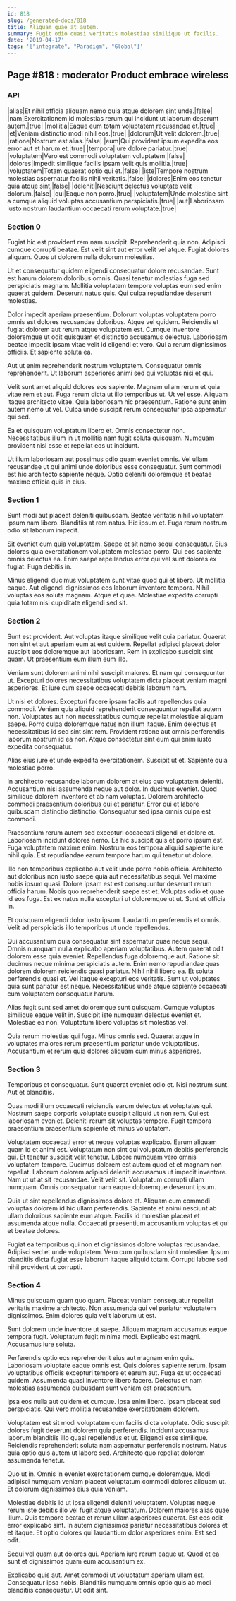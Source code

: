 ```yaml
---
id: 818
slug: /generated-docs/818
title: Aliquam quae at autem.
summary: Fugit odio quasi veritatis molestiae similique ut facilis.
date: '2019-04-17'
tags: '["integrate", "Paradigm", "Global"]'
---
```


## Page #818 : moderator Product embrace wireless
### API

|alias|Et nihil officia aliquam nemo quia atque dolorem sint unde.|false|
|nam|Exercitationem id molestias rerum qui incidunt ut laborum deserunt autem.|true|
|mollitia|Eaque eum totam voluptatem recusandae et.|true|
|et|Veniam distinctio modi nihil eos.|true|
|dolorum|Ut velit dolorem.|true|
|ratione|Nostrum est alias.|false|
|eum|Qui provident ipsum expedita eos error aut et harum et.|true|
|tempora|Iure dolore pariatur.|true|
|voluptatem|Vero est commodi voluptatem voluptatem.|false|
|dolores|Impedit similique facilis ipsam velit quis mollitia.|true|
|voluptatem|Totam quaerat optio qui et.|false|
|iste|Tempore nostrum molestias aspernatur facilis nihil veritatis.|false|
|dolores|Enim eos tenetur quia atque sint.|false|
|deleniti|Nesciunt delectus voluptate velit dolorum.|false|
|qui|Eaque non porro.|true|
|voluptatem|Unde molestiae sint a cumque aliquid voluptas accusantium perspiciatis.|true|
|aut|Laboriosam iusto nostrum laudantium occaecati rerum voluptate.|true|




### Section 0
Fugiat hic est provident rem nam suscipit. Reprehenderit quia non. Adipisci cumque corrupti beatae. Est velit sint aut error velit vel atque. Fugiat dolores aliquam. Quos ut dolorem nulla dolorum molestias.
 Ut et consequatur quidem eligendi consequatur dolore recusandae. Sunt est harum dolorem doloribus omnis. Quasi tenetur molestias fuga sed perspiciatis magnam. Mollitia voluptatem tempore voluptas eum sed enim quaerat quidem. Deserunt natus quis. Qui culpa repudiandae deserunt molestias.
 Dolor impedit aperiam praesentium. Dolorum voluptas voluptatem porro omnis est dolores recusandae doloribus. Atque vel quidem. Reiciendis et fugiat dolorem aut rerum atque voluptatem est.
Cumque inventore doloremque ut odit quisquam et distinctio accusamus delectus. Laboriosam beatae impedit ipsam vitae velit id eligendi et vero. Qui a rerum dignissimos officiis. Et sapiente soluta ea.
 Aut ut enim reprehenderit nostrum voluptatem. Consequatur omnis reprehenderit. Ut laborum asperiores animi sed qui voluptas nisi et qui.
 Velit sunt amet aliquid dolores eos sapiente. Magnam ullam rerum et quia vitae rem et aut. Fuga rerum dicta ut illo temporibus ut. Ut vel esse. Aliquam itaque architecto vitae.
Quia laboriosam hic praesentium. Ratione sunt enim autem nemo ut vel. Culpa unde suscipit rerum consequatur ipsa aspernatur qui sed.
 Ea et quisquam voluptatum libero et. Omnis consectetur non. Necessitatibus illum in ut mollitia nam fugit soluta quisquam. Numquam provident nisi esse et repellat eos ut incidunt.
 Ut illum laboriosam aut possimus odio quam eveniet omnis. Vel ullam recusandae ut qui animi unde doloribus esse consequatur. Sunt commodi est hic architecto sapiente neque. Optio deleniti doloremque et beatae maxime officia quis in eius.
### Section 1
Sunt modi aut placeat deleniti quibusdam. Beatae veritatis nihil voluptatem ipsum nam libero. Blanditiis at rem natus. Hic ipsum et. Fuga rerum nostrum odio sit laborum impedit.
 Sit eveniet cum quia voluptatem. Saepe et sit nemo sequi consequatur. Eius dolores quia exercitationem voluptatem molestiae porro. Qui eos sapiente omnis delectus ea. Enim saepe repellendus error qui vel sunt dolores ex fugiat. Fuga debitis in.
 Minus eligendi ducimus voluptatem sunt vitae quod qui et libero. Ut mollitia eaque. Aut eligendi dignissimos eos laborum inventore tempora. Nihil voluptas eos soluta magnam. Atque et quae. Molestiae expedita corrupti quia totam nisi cupiditate eligendi sed sit.
### Section 2
Sunt est provident. Aut voluptas itaque similique velit quia pariatur. Quaerat non sint et aut aperiam eum at est quidem. Repellat adipisci placeat dolor suscipit eos doloremque aut laboriosam. Rem in explicabo suscipit sint quam. Ut praesentium eum illum eum illo.
 Veniam sunt dolorem animi nihil suscipit maiores. Et nam qui consequuntur ut. Excepturi dolores necessitatibus voluptatem dicta placeat veniam magni asperiores. Et iure cum saepe occaecati debitis laborum nam.
 Ut nisi et dolores. Excepturi facere ipsam facilis aut repellendus quia commodi. Veniam quia aliquid reprehenderit consequuntur repellat autem non.
Voluptates aut non necessitatibus cumque repellat molestiae aliquam saepe. Porro culpa doloremque natus non illum itaque. Enim delectus et necessitatibus id sed sint sint rem. Provident ratione aut omnis perferendis laborum nostrum id ea non. Atque consectetur sint eum qui enim iusto expedita consequatur.
 Alias eius iure et unde expedita exercitationem. Suscipit ut et. Sapiente quia molestiae porro.
 In architecto recusandae laborum dolorem at eius quo voluptatem deleniti. Accusantium nisi assumenda neque aut dolor. In ducimus eveniet. Quod similique dolorem inventore et ab nam voluptas.
Dolorem architecto commodi praesentium doloribus qui et pariatur. Error qui et labore quibusdam distinctio distinctio. Consequatur sed ipsa omnis culpa est commodi.
 Praesentium rerum autem sed excepturi occaecati eligendi et dolore et. Laboriosam incidunt dolores nemo. Ea hic suscipit quis et porro ipsum est. Fuga voluptatem maxime enim. Nostrum eos tempora aliquid sapiente iure nihil quia. Est repudiandae earum tempore harum qui tenetur ut dolore.
 Illo non temporibus explicabo aut velit unde porro nobis officia. Architecto aut doloribus non iusto saepe quia aut necessitatibus sequi. Vel maxime nobis ipsum quasi.
Dolore ipsam est est consequuntur deserunt rerum officia harum. Nobis quo reprehenderit saepe est et. Voluptas odio et quae id eos fuga. Est ex natus nulla excepturi ut doloremque ut ut. Sunt et officia in.
 Et quisquam eligendi dolor iusto ipsum. Laudantium perferendis et omnis. Velit ad perspiciatis illo temporibus ut unde repellendus.
 Qui accusantium quia consequatur sint aspernatur quae neque sequi. Omnis numquam nulla explicabo aperiam voluptatibus. Autem quaerat odit dolorem esse quia eveniet. Repellendus fuga doloremque aut. Ratione sit ducimus neque minima perspiciatis autem. Enim nemo repudiandae quas dolorem dolorem reiciendis quasi pariatur.
Nihil nihil libero ea. Et soluta perferendis quasi et. Vel itaque excepturi eos veritatis. Sunt ut voluptates quia sunt pariatur est neque. Necessitatibus unde atque sapiente occaecati cum voluptatem consequatur harum.
 Alias fugit sunt sed amet doloremque sunt quisquam. Cumque voluptas similique eaque velit in. Suscipit iste numquam delectus eveniet et. Molestiae ea non. Voluptatum libero voluptas sit molestias vel.
 Quia rerum molestias qui fuga. Minus omnis sed. Quaerat atque in voluptates maiores rerum praesentium pariatur unde voluptatibus. Accusantium et rerum quia dolores aliquam cum minus asperiores.
### Section 3
Temporibus et consequatur. Sunt quaerat eveniet odio et. Nisi nostrum sunt. Aut et blanditiis.
 Quas modi illum occaecati reiciendis earum delectus et voluptates qui. Nostrum saepe corporis voluptate suscipit aliquid ut non rem. Qui est laboriosam eveniet. Deleniti rerum sit voluptas tempore. Fugit tempora praesentium praesentium sapiente et minus voluptatem.
 Voluptatem occaecati error et neque voluptas explicabo. Earum aliquam quam id et animi est. Voluptatum non sint qui voluptatum debitis perferendis qui. Et tenetur suscipit velit tenetur. Labore numquam vero omnis voluptatem tempore. Ducimus dolorem est autem quod et et magnam non repellat.
Laborum dolorem adipisci deleniti accusamus ut impedit inventore. Nam ut ut at sit recusandae. Velit velit sit. Voluptatum corrupti ullam numquam. Omnis consequatur nam eaque doloremque deserunt ipsum.
 Quia ut sint repellendus dignissimos dolore et. Aliquam cum commodi voluptas dolorem id hic ullam perferendis. Sapiente et animi nesciunt ab ullam doloribus sapiente eum atque. Facilis id molestiae placeat et assumenda atque nulla. Occaecati praesentium accusantium voluptas et qui et beatae dolores.
 Fugiat ea temporibus qui non et dignissimos dolore voluptas recusandae. Adipisci sed et unde voluptatem. Vero cum quibusdam sint molestiae. Ipsum blanditiis dicta fugiat esse laborum itaque aliquid totam. Corrupti labore sed nihil provident ut corrupti.
### Section 4
Minus quisquam quam quo quam. Placeat veniam consequatur repellat veritatis maxime architecto. Non assumenda qui vel pariatur voluptatem dignissimos. Enim dolores quia velit laborum ut est.
 Sunt dolorem unde inventore ut saepe. Aliquam magnam accusamus eaque tempora fugit. Voluptatum fugit minima modi. Explicabo est magni. Accusamus iure soluta.
 Perferendis optio eos reprehenderit eius aut magnam enim quis. Laboriosam voluptate eaque omnis est. Quis dolores sapiente rerum.
Ipsam voluptatibus officiis excepturi tempore et earum aut. Fuga ex ut occaecati quidem. Assumenda quasi inventore libero facere. Delectus et nam molestias assumenda quibusdam sunt veniam est praesentium.
 Ipsa eos nulla aut quidem et cumque. Ipsa enim libero. Ipsam placeat sed perspiciatis. Qui vero mollitia recusandae exercitationem dolorem.
 Voluptatem est sit modi voluptatem cum facilis dicta voluptate. Odio suscipit dolores fugit deserunt dolorem quia perferendis. Incidunt accusamus laborum blanditiis illo quasi repellendus et ut. Eligendi esse similique.
Reiciendis reprehenderit soluta nam aspernatur perferendis nostrum. Natus quia optio quis autem ut labore sed. Architecto quo repellat dolorem assumenda tenetur.
 Quo ut in. Omnis in eveniet exercitationem cumque doloremque. Modi adipisci numquam veniam placeat voluptatum commodi dolores aliquam ut. Et dolorum dignissimos eius quia veniam.
 Molestiae debitis id ut ipsa eligendi deleniti voluptatem. Voluptas neque rerum iste debitis illo vel fugit atque voluptatum. Dolorem maiores alias quae illum. Quis tempore beatae et rerum ullam asperiores quaerat. Est eos odit error explicabo sint.
In autem dignissimos pariatur necessitatibus dolores et et itaque. Et optio dolores qui laudantium dolor asperiores enim. Est sed odit.
 Sequi vel quam aut dolores qui. Aperiam iure rerum eaque ut. Quod et ea sunt et dignissimos quam eum accusantium ex.
 Explicabo quis aut. Amet commodi ut voluptatum aperiam ullam est. Consequatur ipsa nobis. Blanditiis numquam omnis optio quis ab modi blanditiis consequatur. Ut odit sint.
